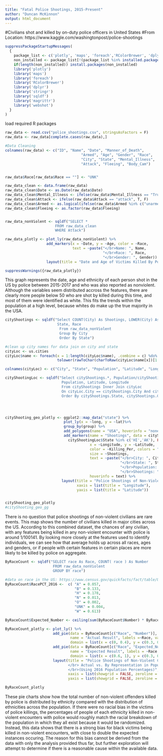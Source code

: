 ```yaml
---
title: "Fatal Police Shootings, 2015-Present"
author: "Duncan McKinnon"
output: html_document
---
```

#Civilians shot and killed by on-duty police officers in United States
#From Location: https://www.kaggle.com/washingtonpost/police-shootings


```r
suppressPackageStartupMessages(
  {
    package_list <- c('plotly', 'maps', 'foreach','RColorBrewer', 'dplyr', 'stringr', 'sqldf', 'magrittr','webshot')
    non_installed <- package_list[!(package_list %in% installed.packages()[,"Package"])]
    if(length(non_installed)) install.packages(non_installed)
    library('plotly')
    library('maps')
    library('foreach')
    library('RColorBrewer')
    library('dplyr')
    library('stringr')
    library('sqldf')
    library('magrittr')
    library('webshot')
  }
)

```
load required R packages

```r
raw_data <- read.csv("police_shootings.csv", stringsAsFactors = F)
raw_data <- raw_data[complete.cases(raw_data),]

#Data Cleaning
colnames(raw_data) <- c("ID", "Name", "Date", "Manner_of_Death",
                                   "Armed", "Age", "Gender", "Race",
                                   "City", "State", "Mental_Illness",
                                   "Attack", "Fleeing", "Body_Cam")


raw_data$Race[raw_data$Race == ""] <- "UNK" 

raw_data_clean <- data.frame(raw_data)
raw_data_clean$Date <- as.Date(raw_data$Date)
raw_data_clean$Mental_Illness <- ifelse(raw_data$Mental_Illness == "True", T, F)
raw_data_clean$Attack <- ifelse(raw_data$Attack == "attack", T, F)
raw_data_clean$Armed <- as.logical(ifelse(raw_data$Armed %in% c("unarmed","undetermined"), F, T))
raw_data_clean$Fleeing <- as.factor(raw_data$Fleeing)


raw_data_nonViolent <- sqldf("SELECT * 
                       FROM raw_data_clean
                       WHERE Attack")

raw_data_plotly <- plot_ly(raw_data_nonViolent) %>%
                   add_markers(x = ~Date, y = ~Age, color = ~Race,
                               text = ~paste("</br>Name: ", Name,
                                             "</br>Race: ", Race,
                                             "</br>Gender: ", Gender)) %>%
                   layout(title = "Date and Age of Victims Killed By Policing in Nonviolent Encounters")

suppressWarnings({raw_data_plotly})

```
This graph represents the date, age and ethnicity of each person shot in the US by police between 2015-2017 and who was also reported as nonviolent.  Although the variables seem distributed accross the features, there are clearly more people below 50 who are shot by killed during this time, and most of them were identified as white.  This fits the trends within the population at a high level, because whites do make up the true majority in the USA.
```r
cityShootings <- sqldf("Select COUNT(City) As Shootings, LOWER(City) As City, 
                        State, Race
                         From raw_data_nonViolent
                         Group By City
                         Order By State")

#clean up city names for data join on city and state
cityLoc <- us.cities
cityLoc$name <- foreach(x = 1:length(cityLoc$name), .combine = c) %do%      
                        tolower(rawToChar(charToRaw(cityLoc$name[x])[1:(length(charToRaw(cityLoc$name[x]))-3)]))

colnames(cityLoc) <- c("City", "State", "Population", "Latitude", "Longitude", "Capital")

cityShootingLoc <- sqldf("Select cityShootings.*, Population/cityShootings.Shootings As Killing_Per, 
                          Population, Latitude, Longitude
                          From cityShootings Inner Join cityLoc 
                          On cityLoc.City == cityShootings.City And cityLoc.State == cityShootings.State
                          Order By cityShootings.State, cityShootings.City")




cityShooting_geo_plotly <- ggplot2::map_data("state") %>%
                           plot_ly(x = ~long, y = ~lat)%>%
                           group_by(group) %>%
                           add_polygons(name = "USA", hoverinfo = "none") %>%
                           add_markers(name = "Shootings", data = cityShootingLoc[ifelse(
                             cityShootingLoc$State %in% c('HI','AK'), FALSE, TRUE),], 
                                       x = ~Longitude, y = ~Latitude, 
                                       color = ~Killing_Per, colors = "Spectral",
                                       size = ~Shootings,
                                       text = ~paste("</br>City: ", City,
                                                     "</br>State: ", State,
                                                     "</br>Population: ", Population,
                                                     "</br>Shootings: ", Shootings),
                                       hoverinfo = text) %>%
                          layout(title = "Police Shootings of Non-Violent Civilians 2015 - 2017", 
                                 xaxis = list(title = "Longitude"),
                                 yaxis = list(title = "Latitude"))


cityShooting_geo_plotly
#cityShooting_geo_gg
```

There is no question that police shootings of non-violent civilians are rare events.  This map shows the number of civilians killed in major cities across the US. According to this combined dataset, the chances of any civilian, with any features being killed in any non-violent encounter with police is around 1/100141.  By looking more closely at the features used to identify individuals, we can see how that average holds up across all races, ages and genders, or if people with certain features in certain places are more likely to be killed by police on aggregate.
```r
ByRaceCount <- sqldf("SELECT race As Race, COUNT( race ) As Number
                      FROM raw_data_nonViolent
                      GROUP BY race")

#data on race in the US: https://www.census.gov/quickfacts/fact/table/US/PST045216
ByRaceCount$RacePCT_2016 <-  c( "A" = 0.057, 
                                "B" = 0.133, 
                                "H" = 0.178, 
                                "N" = 0.013, 
                                "O" = 0.002,
                                "UNK" = 0.004,
                                "W" = 0.613)

ByRaceCount$Expected_Number <- ceiling(sum(ByRaceCount$Number) * ByRaceCount$RacePCT_2016)

ByRaceCount_plotly <- plot_ly() %>% 
                      add_pie(data = ByRaceCount[c("Race", "Number")], 
                              name = "Actual Result", labels =~Race, values = ~Number,
                              domain = list(x = c(0, 0.4), y = c(0.3, 0.7))) %>% 
                      add_pie(data = ByRaceCount[c("Race", "Expected_Number")],
                              name = "Expected Result", labels = ~Race, values = ~Expected_Number,
                              domain = list(x = c(0.6, 1), y = c(0.3, 0.7))) %>%
                      layout(title = "Police Shootings of Non-Violent Civilians By Race 2015-2017 
                             </br> Actual vs. By Representation in Population
                             </br>(Using 2016 Population Percentages)",
                             xaxis = list(showgrid = FALSE, zeroline = FALSE, showticklabels = FALSE),
                             yaxis = list(showgrid = FALSE, zeroline = FALSE, showticklabels = FALSE))

ByRaceCount_plotly
```
These pie charts show how the total number of non-violent offenders killed by police is distributed by ethnicity compared with the distribution of ethnicities across the population.  If there were no racial bias in the victims of police killings, the percentages of people of each ethnicity killed in non-violent encounters with police would roughly match the racial breakdown of the population in which they all exist because it would be randomized. Instead, this data shows that there is a strong bias for black victims being killed in non-violent encounters, with close to double the expected instances occuring.  The reason for this bias cannot be derived from the data with only the analysis provided thus far, but further exploration will attempt to determine if there is a reasonable cause within the available data.
```r

```







